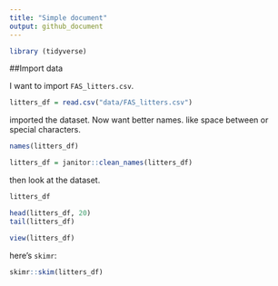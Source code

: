 ```yaml
---
title: "Simple document"
output: github_document
---
```


```r
library (tidyverse)
```

##Import data

I want to import `FAS_litters.csv`.

```r
litters_df = read.csv("data/FAS_litters.csv")
```
imported the dataset. Now want better names. like space between or special characters. 

```r
names(litters_df)

litters_df = janitor::clean_names(litters_df)
```

then look at the dataset. 

```r
litters_df
```

```r
head(litters_df, 20)
tail(litters_df)
```

```r
view(litters_df)
```

here's `skimr`:

```r
skimr::skim(litters_df)
```




